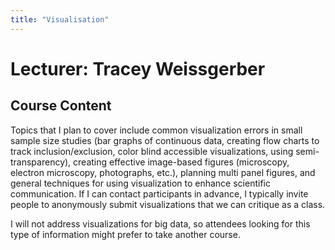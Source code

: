 ```yaml
---
title: "Visualisation"
---
```


# Lecturer: Tracey Weissgerber

## Course Content

Topics that I plan to cover include common visualization errors in small sample size studies (bar graphs of continuous data, creating flow charts to track inclusion/exclusion, color blind accessible visualizations, using semi-transparency), creating effective image-based figures (microscopy, electron microscopy, photographs, etc.), planning multi panel figures, and general techniques for using visualization to enhance scientific communication. If I can contact participants in advance, I typically invite people to anonymously submit visualizations that we can critique as a class. 

I will not address visualizations for big data, so attendees looking for this type of information might prefer to take another course.
